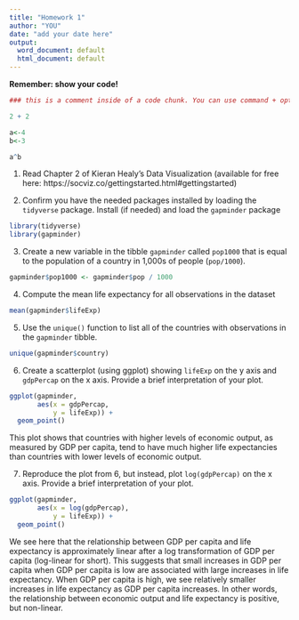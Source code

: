 ```yaml
---
title: "Homework 1"
author: "YOU"
date: "add your date here"
output:
  word_document: default
  html_document: default
---
```


**Remember: show your code!**

```r
### this is a comment inside of a code chunk. You can use command + option + i  or ctrl + alt + i to generate a code chunk. Click 'knit' above (or cmd + shift + k) to see the html output file.

2 + 2

a<-4
b<-3

a^b
```


1. Read Chapter 2 of Kieran Healy's Data Visualization (available for free here: https://socviz.co/gettingstarted.html#gettingstarted)

2. Confirm you have the needed packages installed by loading the `tidyverse` package. Install (if needed) and load the `gapminder` package

```r
library(tidyverse)
library(gapminder)
```

3. Create a new variable in the tibble `gapminder` called `pop1000` that is equal to the population of a country in 1,000s of people (`pop/1000`).

```r
gapminder$pop1000 <- gapminder$pop / 1000
```

4. Compute the mean life expectancy for all observations in the dataset

```r
mean(gapminder$lifeExp)
```

5. Use the `unique()` function to list all of the countries with observations in the `gapminder` tibble. 

```r
unique(gapminder$country)
```

6. Create a scatterplot (using ggplot) showing `lifeExp` on the y axis and `gdpPercap` on the x axis. Provide a brief interpretation of your plot.

```r
ggplot(gapminder, 
       aes(x = gdpPercap,
           y = lifeExp)) + 
  geom_point()
```

This plot shows that countries with higher levels of economic output, as measured by GDP per capita, tend to have much higher life expectancies than countries with lower levels of economic output. 

7. Reproduce the plot from 6, but instead, plot `log(gdpPercap)` on the x axis. Provide a brief interpretation of your plot.

```r
ggplot(gapminder, 
       aes(x = log(gdpPercap),
           y = lifeExp)) + 
  geom_point()
```

We see here that the relationship between GDP per capita and life expectancy is approximately linear after a log transformation of GDP per capita (log-linear for short). This suggests that small increases in GDP per capita when GDP per capita is low are associated with large increases in life expectancy. When GDP per capita is high, we see relatively smaller increases in life expectancy as GDP per capita increases. In other words, the relationship between economic output and life expectancy is positive, but non-linear. 